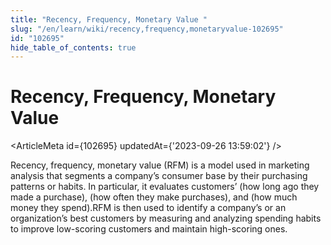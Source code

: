 ```yaml
---
title: "Recency, Frequency, Monetary Value "
slug: "/en/learn/wiki/recency,frequency,monetaryvalue-102695"
id: "102695"
hide_table_of_contents: true
---
```



# Recency, Frequency, Monetary Value 

<ArticleMeta id={102695} updatedAt={'2023-09-26 13:59:02'} />
<div className='border-solid border-b border-t-0 my-4 border-[var(--ifm-color-gray-300)]' />

Recency, frequency, monetary value (RFM) is a model used in marketing analysis that segments a company’s consumer base by their purchasing patterns or habits. In particular, it evaluates customers’ (how long ago they made a purchase), (how often they make purchases), and  (how much money they spend).RFM is then used to identify a company’s or an organization’s best customers by measuring and analyzing spending habits to improve low-scoring customers and maintain high-scoring ones.
